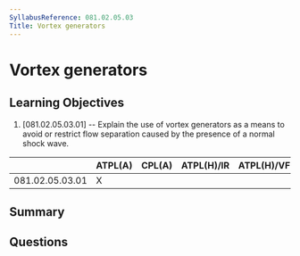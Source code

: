 ```yaml
---
SyllabusReference: 081.02.05.03
Title: Vortex generators
---
```


# Vortex generators

## Learning Objectives

1. [081.02.05.03.01] -- Explain the use of vortex generators as a means to avoid
   or restrict flow separation caused by the presence of a normal shock wave.

|                 | ATPL(A) | CPL(A) | ATPL(H)/IR | ATPL(H)/VFR | CPL(H) | IR  | CBIR(A) |
| --------------- | ------- | ------ | ---------- | ----------- | ------ | --- | ------- |
| 081.02.05.03.01 | X       |        |            |             |        |     |         |

## Summary

## Questions
